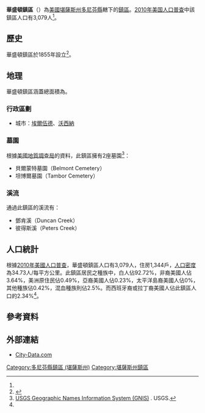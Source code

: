 {{noteTA
|G1=USState
}}
{{Infobox settlement
|official_name = 華盛頓鎮區
|native_name = Washington Township
|settlement_type = 鎮區
|image_map = Map highlighting Washington Township, Doniphan County, Kansas.svg
|map_caption = 華盛頓鎮區在多尼芬縣的位置
|coordinates_display = inline,title
|coordinates_region = US-KS
|subdivision_type = [[世界政區索引|國家]]
|subdivision_name = [[美国|美国]]
|subdivision_type1 = [[美國行政區劃|州]]
|subdivision_name1 = [[堪薩斯州|堪薩斯州]]
|subdivision_type2 = [[堪薩斯州行政區劃|縣]]
|subdivision_name2 = [[多尼芬縣_(堪薩斯州)|多尼芬縣]]
|area_total_km2 = 88.65
|area_land_km2 = 84.9
|area_water_km2 = 3.75
|area_total_sq_mi =
|area_land_sq_mi =
|area_water_sq_mi =
|area_water_percent = 4.23
|population_as_of = [[2010年美国人口普查|2010]]
|population_footnotes = <ref name="Census 2010">{{cite web| url=http://factfinder2.census.gov| title=Race, Hispanic or Latino, Age, and Housing Occupancy: 2010 Census Redistricting Data, Washington township, Doniphan County, Kansas| publisher=U.S. Census Bureau, American FactFinder 2| accessdate=2016-06-03| archive-date=2013-09-11| archive-url=https://web.archive.org/web/20130911234518/http://factfinder2.census.gov/| dead-url=no}}</ref>
|population_total = 3079
|population_density_km2 = auto
|elevation_footnotes = 
|elevation_m = 304
|elevation_ft = 997
|latd = 39
|latm = 47
|lats = 08
|latNS = N
|longd = 94
|longm = 57
|longs = 16
|longEW = W
|postal_code_type =
|postal_code = 
|blank_name = [[聯邦資料處理標準|FIPS代碼]]
|blank_info = 20-75600
|blank1_name = [[地名信息系统|GNIS編號]] 
|blank1_info = [http://geonames.usgs.gov/pls/gnispublic/f?p=gnispq:3:::NO::P3_FID:0473051 0473051]
|website = 
|footnotes = 
}}

'''華盛頓鎮區'''（{{lang-en|'''Washington Township'''}}）為[[美國|美國]][[堪薩斯州|堪薩斯州]][[多尼芬縣_(堪薩斯州)|多尼芬縣]]轄下的[[行政鎮區|鎮區]]。[[2010年美国人口普查|2010年美国人口普查]]中該鎮區人口有3,079人<ref name="Census 2010"/>。

==歷史==
華盛頓鎮區於1855年設立<ref>{{cite book | url=http://books.google.com/books?id=3BI1AQAAMAAJ&pg=PA22#v=onepage&q&f=false | title=Gray's Doniphan County History: A Record of the Happenings of Half a Hundred Years | publisher=Roycroft Press | author=Gray, Patrick Leopoldo | year=1905 | pages=22}}</ref>。

==地理==
華盛頓鎮區涵蓋總面積為{{convert|88.65|km2|sqmi}}。

===行政區劃===
*城市：[[埃爾伍德_(堪薩斯州)|埃爾伍德]]、[[沃西納_(堪薩斯州)|沃西納]]

===墓園===
根據[[美國地質調查局|美國地質調查局]]的資料，此鎮區擁有2座墓園<ref>[http://geonames.usgs.gov/domestic/index.html USGS Geographic Names Information System (GNIS)] {{Wayback|url=http://geonames.usgs.gov/domestic/index.html |date=20190428150204 }}. USGS.</ref>：
*貝爾蒙特墓園（Belmont Cemetery）
*坦博爾墓園（Tambor Cemetery）

===溪流===
通過此鎮區的溪流有：
*鄧肯溪（Duncan Creek）
*彼得斯溪（Peters Creek）

==人口統計==
根據[[2010年美國人口普查|2010年美國人口普查]]，華盛頓鎮區人口有3,079人，住房1,344戶，[[人口密度|人口密度]]為34.73人/每平方公里。此鎮區居民之種族中，白人佔92.72%，非裔美國人佔3.64%，美洲原住民佔0.49%，亞裔美國人佔0.23%，太平洋島裔美國人佔0%，其他種族佔0.42%，混血種族則佔2.5%。而西班牙裔或拉丁裔美國人佔此鎮區人口的2.34%<ref name="Census 2010"/>。

==參考資料==
{{reflist}}

==外部連結==
*[http://www.city-data.com/township/Washington-Doniphan-KS.html City-Data.com] {{Wayback|url=http://www.city-data.com/township/Washington-Doniphan-KS.html |date=20121022102131 }}

{{多尼芬縣 (堪薩斯州)}}

{{DEFAULTSORT:Washington}}
[[Category:多尼芬縣鎮區_(堪薩斯州)|Category:多尼芬縣鎮區 (堪薩斯州)]]
[[Category:堪薩斯州鎮區|Category:堪薩斯州鎮區]]